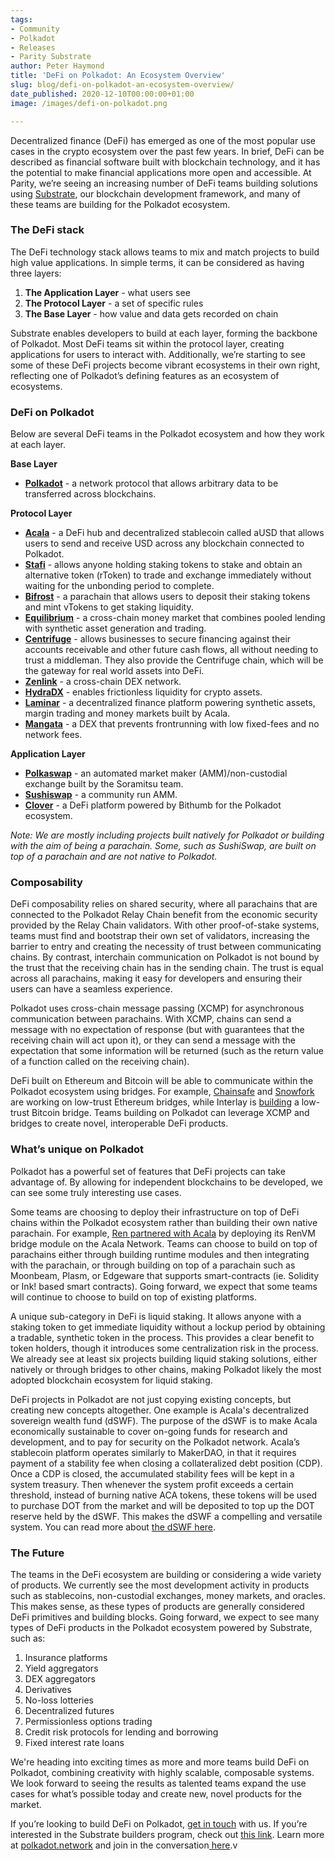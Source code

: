 ```yaml
---
tags:
- Community
- Polkadot
- Releases
- Parity Substrate
author: Peter Haymond
title: 'DeFi on Polkadot: An Ecosystem Overview'
slug: blog/defi-on-polkadot-an-ecosystem-overview/
date_published: 2020-12-10T00:00:00+01:00
image: /images/defi-on-polkadot.png

---
```

Decentralized finance (DeFi) has emerged as one of the most popular use cases in the crypto ecosystem over the past few years. In brief, DeFi can be described as financial software built with blockchain technology, and it has the potential to make financial applications more open and accessible. At Parity, we’re seeing an increasing number of DeFi teams building solutions using [Substrate](https://www.substrate.io/), our blockchain development framework, and many of these teams are building for the Polkadot ecosystem.

### The DeFi stack

The DeFi technology stack allows teams to mix and match projects to build high value applications. In simple terms, it can be considered as having three layers:

1. **The Application Layer** - what users see
2. **The Protocol Layer** - a set of specific rules
3. **The Base Layer** - how value and data gets recorded on chain

Substrate enables developers to build at each layer, forming the backbone of Polkadot. Most DeFi teams sit within the protocol layer, creating applications for users to interact with. Additionally, we’re starting to see some of these DeFi projects become vibrant ecosystems in their own right, reflecting one of Polkadot’s defining features as an ecosystem of ecosystems.

### DeFi on Polkadot

Below are several DeFi teams in the Polkadot ecosystem and how they work at each layer.

**Base Layer**

* [**Polkadot**](https://polkadot.network/) - a network protocol that allows arbitrary data to be transferred across blockchains.

**Protocol Layer**

* [**Acala**](https://acala.network/) - a DeFi hub and decentralized stablecoin called aUSD that allows users to send and receive USD across any blockchain connected to Polkadot.
* [**Stafi**](https://www.stafi.io/) - allows anyone holding staking tokens to stake and obtain an alternative token (rToken) to trade and exchange immediately without waiting for the unbonding period to complete.
* [**Bifrost**](https://bifrost.finance/) - a parachain that allows users to deposit their staking tokens and mint vTokens to get staking liquidity.
* [**Equilibrium**](https://equilibrium.io/en) - a cross-chain money market that combines pooled lending with synthetic asset generation and trading.
* [**Centrifuge**](https://centrifuge.io/) - allows businesses to secure financing against their accounts receivable and other future cash flows, all without needing to trust a middleman. They also provide the Centrifuge chain, which will be the gateway for real world assets into DeFi.
* [**Zenlink**](https://zenlink.pro/en/) - a cross-chain DEX network.
* [**HydraDX**](https://hydradx.io/) - enables frictionless liquidity for crypto assets.
* [**Laminar**](https://laminar.one/) - a decentralized finance platform powering synthetic assets, margin trading and money markets built by Acala.
* [**Mangata**](https://mangata.finance/) - a DEX that prevents frontrunning with low fixed-fees and no network fees.

**Application Layer**

* [**Polkaswap**](https://polkaswap.io/) - an automated market maker (AMM)/non-custodial exchange built by the Soramitsu team.
* [**Sushiswap**](https://forum.sushiswapclassic.org/t/moonbeam-sushiswap-proposal/375) - a community run AMM.
* [**Clover**](https://cointelegraph.com/news/exclusive-bithumb-set-to-launch-defi-platform-as-a-polkadot-parachain) - a DeFi platform powered by Bithumb for the Polkadot ecosystem.

_Note: We are mostly including projects built natively for Polkadot or building with the aim of being a parachain. Some, such as SushiSwap, are built on top of a parachain and are not native to Polkadot._

### Composability

DeFi composability relies on shared security, where all parachains that are connected to the Polkadot Relay Chain benefit from the economic security provided by the Relay Chain validators. With other proof-of-stake systems, teams must find and bootstrap their own set of validators, increasing the barrier to entry and creating the necessity of trust between communicating chains. By contrast, interchain communication on Polkadot is not bound by the trust that the receiving chain has in the sending chain. The trust is equal across all parachains, making it easy for developers and ensuring their users can have a seamless experience.

Polkadot uses cross-chain message passing (XCMP) for asynchronous communication between parachains. With XCMP, chains can send a message with no expectation of response (but with guarantees that the receiving chain will act upon it), or they can send a message with the expectation that some information will be returned (such as the return value of a function called on the receiving chain).

DeFi built on Ethereum and Bitcoin will be able to communicate within the Polkadot ecosystem using bridges. For example, [Chainsafe](https://medium.com/chainsafe-systems/chainsafe-building-chainbridge-49d51ff2e0a2) and [Snowfork](https://snowfork.substack.com/p/a-trustless-general-purpose-polkadot) are working on low-trust Ethereum bridges, while Interlay is [building](https://medium.com/interlay/interlay-receives-w3f-grant-to-build-trustless-btc-polkadot-bridge-c4bdb40173a3) a low-trust Bitcoin bridge. Teams building on Polkadot can leverage XCMP and bridges to create novel, interoperable DeFi products.

### What’s unique on Polkadot

Polkadot has a powerful set of features that DeFi projects can take advantage of. By allowing for independent blockchains to be developed, we can see some truly interesting use cases.

Some teams are choosing to deploy their infrastructure on top of DeFi chains within the Polkadot ecosystem rather than building their own native parachain. For example, [Ren partnered with Acala](https://medium.com/acalanetwork/bringing-btc-to-polkadot-acala-x-ren-e7959855d5aa) by deploying its RenVM bridge module on the Acala Network. Teams can choose to build on top of parachains either through building runtime modules and then integrating with the parachain, or through building on top of a parachain such as Moonbeam, Plasm, or Edgeware that supports smart-contracts (ie. Solidity or Ink! based smart contracts). Going forward, we expect that some teams will continue to choose to build on top of existing platforms.

A unique sub-category in DeFi is liquid staking. It allows anyone with a staking token to get immediate liquidity without a lockup period by obtaining a tradable, synthetic token in the process. This provides a clear benefit to token holders, though it introduces some centralization risk in the process. We already see at least six projects building liquid staking solutions, either natively or through bridges to other chains, making Polkadot likely the most adopted blockchain ecosystem for liquid staking.

DeFi projects in Polkadot are not just copying existing concepts, but creating new concepts altogether. One example is Acala's decentralized sovereign wealth fund (dSWF). The purpose of the dSWF is to make Acala economically sustainable to cover on-going funds for research and development, and to pay for security on the Polkadot network. Acala’s stablecoin platform operates similarly to MakerDAO, in that it requires payment of a stability fee when closing a collateralized debt position (CDP). Once a CDP is closed, the accumulated stability fees will be kept in a system treasury. Then whenever the system profit exceeds a certain threshold, instead of burning native ACA tokens, these tokens will be used to purchase DOT from the market and will be deposited to top up the DOT reserve held by the dSWF. This makes the dSWF a compelling and versatile system. You can read more about [the dSWF here](https://medium.com/acalanetwork/acalas-decentralized-sovereign-wealth-fund-a-next-gen-dao-unforkable-aum-80f8c23d8f27).

### The Future

The teams in the DeFi ecosystem are building or considering a wide variety of products. We currently see the most development activity in products such as stablecoins, non-custodial exchanges, money markets, and oracles. This makes sense, as these types of products are generally considered DeFi primitives and building blocks. Going forward, we expect to see many types of DeFi products in the Polkadot ecosystem powered by Substrate, such as:

1. Insurance platforms
2. Yield aggregators
3. DEX aggregators
4. Derivatives
5. No-loss lotteries
6. Decentralized futures
7. Permissionless options trading
8. Credit risk protocols for lending and borrowing
9. Fixed interest rate loans

We're heading into exciting times as more and more teams build DeFi on Polkadot, combining creativity with highly scalable, composable systems. We look forward to seeing the results as talented teams expand the use cases for what’s possible today and create new, novel products for the market.  
  
If you’re looking to build DeFi on Polkadot, [get in touch](https://info.polkadot.network/contact) with us. If you’re interested in the Substrate builders program, check out [this link](https://www.substrate.io/builders-program/). Learn more at [polkadot.network](https://polkadot.network/) and join in the conversation[ here](https://wiki.polkadot.network/docs/en/community).v